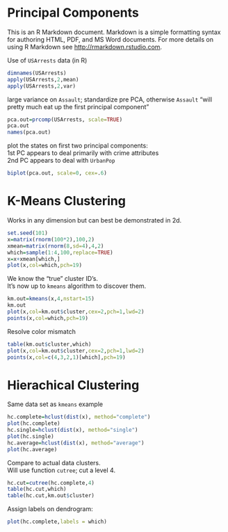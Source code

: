 Principal Components
===

This is an R Markdown document. Markdown is a simple formatting syntax for authoring HTML, PDF, and MS Word documents. For more details on using R Markdown see <http://rmarkdown.rstudio.com>.

Use of `USArrests` data (in R)
```r
dimnames(USArrests)
apply(USArrests,2,mean)
apply(USArrests,2,var)
```

large variance on `Assault`; standardize pre PCA, otherwise `Assault` "will pretty much eat up the first principal component"

```r
pca.out=prcomp(USArrests, scale=TRUE)
pca.out
names(pca.out)
```

plot the states on first two principal components:<br>
1st PC appears to deal primarily with crime attributes<br>
2nd PC appears to deal with `UrbanPop`
```r
biplot(pca.out, scale=0, cex=.6)
```

K-Means Clustering
===

Works in any dimension but can best be demonstrated in 2d.
```r
set.seed(101)
x=matrix(rnorm(100*2),100,2)
xmean=matrix(rnorm(8,sd=4),4,2)
which=sample(1:4,100,replace=TRUE)
x=x+xmean[which,]
plot(x,col=which,pch=19)
```

We know the "true" cluster ID's.<br>
It's now up to `kmeans` algorithm to discover them.
```r
km.out=kmeans(x,4,nstart=15)
km.out
plot(x,col=km.out$cluster,cex=2,pch=1,lwd=2)
points(x,col=which,pch=19)
```

Resolve color mismatch
```r
table(km.out$cluster,which)
plot(x,col=km.out$cluster,cex=2,pch=1,lwd=2)
points(x,col=c(4,3,2,1)[which],pch=19)
```


Hierachical Clustering
===

Same data set as `kmeans` example
```r
hc.complete=hclust(dist(x), method="complete")
plot(hc.complete)
hc.single=hclust(dist(x), method="single")
plot(hc.single)
hc.average=hclust(dist(x), method="average")
plot(hc.average)
```

Compare to actual data clusters.<br>
Will use function `cutree`; cut a level 4.
```r
hc.cut=cutree(hc.complete,4)
table(hc.cut,which)
table(hc.cut,km.out$cluster)
```

Assign labels on dendrogram:
```r
plot(hc.complete,labels = which)
```
